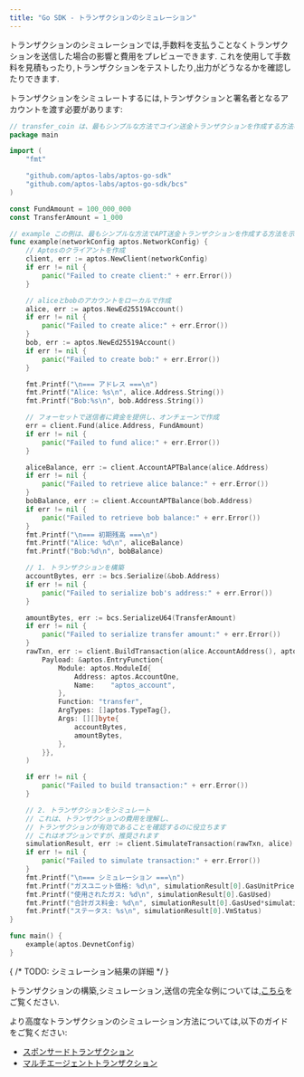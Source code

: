 ```yaml
---
title: "Go SDK - トランザクションのシミュレーション"
---
```


トランザクションのシミュレーションでは,手数料を支払うことなくトランザクションを送信した場合の影響と費用をプレビューできます.
これを使用して手数料を見積もったり,トランザクションをテストしたり,出力がどうなるかを確認したりできます.

トランザクションをシミュレートするには,トランザクションと署名者となるアカウントを渡す必要があります:

```go filename="simulate_a_transaction.go"
// transfer_coin は、最もシンプルな方法でコイン送金トランザクションを作成する方法の例です
package main

import (
	"fmt"

	"github.com/aptos-labs/aptos-go-sdk"
	"github.com/aptos-labs/aptos-go-sdk/bcs"
)

const FundAmount = 100_000_000
const TransferAmount = 1_000

// example この例は、最もシンプルな方法でAPT送金トランザクションを作成する方法を示しています
func example(networkConfig aptos.NetworkConfig) {
	// Aptosのクライアントを作成
	client, err := aptos.NewClient(networkConfig)
	if err != nil {
		panic("Failed to create client:" + err.Error())
	}

	// aliceとbobのアカウントをローカルで作成
	alice, err := aptos.NewEd25519Account()
	if err != nil {
		panic("Failed to create alice:" + err.Error())
	}
	bob, err := aptos.NewEd25519Account()
	if err != nil {
		panic("Failed to create bob:" + err.Error())
	}

	fmt.Printf("\n=== アドレス ===\n")
	fmt.Printf("Alice: %s\n", alice.Address.String())
	fmt.Printf("Bob:%s\n", bob.Address.String())

	// フォーセットで送信者に資金を提供し、オンチェーンで作成
	err = client.Fund(alice.Address, FundAmount)
	if err != nil {
		panic("Failed to fund alice:" + err.Error())
	}

	aliceBalance, err := client.AccountAPTBalance(alice.Address)
	if err != nil {
		panic("Failed to retrieve alice balance:" + err.Error())
	}
	bobBalance, err := client.AccountAPTBalance(bob.Address)
	if err != nil {
		panic("Failed to retrieve bob balance:" + err.Error())
	}
	fmt.Printf("\n=== 初期残高 ===\n")
	fmt.Printf("Alice: %d\n", aliceBalance)
	fmt.Printf("Bob:%d\n", bobBalance)

	// 1. トランザクションを構築
	accountBytes, err := bcs.Serialize(&bob.Address)
	if err != nil {
		panic("Failed to serialize bob's address:" + err.Error())
	}

	amountBytes, err := bcs.SerializeU64(TransferAmount)
	if err != nil {
		panic("Failed to serialize transfer amount:" + err.Error())
	}
	rawTxn, err := client.BuildTransaction(alice.AccountAddress(), aptos.TransactionPayload{
		Payload: &aptos.EntryFunction{
			Module: aptos.ModuleId{
				Address: aptos.AccountOne,
				Name:    "aptos_account",
			},
			Function: "transfer",
			ArgTypes: []aptos.TypeTag{},
			Args: [][]byte{
				accountBytes,
				amountBytes,
			},
		}},
	)

	if err != nil {
		panic("Failed to build transaction:" + err.Error())
	}

	// 2. トランザクションをシミュレート
	// これは、トランザクションの費用を理解し、
	// トランザクションが有効であることを確認するのに役立ちます
	// これはオプションですが、推奨されます
	simulationResult, err := client.SimulateTransaction(rawTxn, alice)
	if err != nil {
		panic("Failed to simulate transaction:" + err.Error())
	}
	fmt.Printf("\n=== シミュレーション ===\n")
	fmt.Printf("ガスユニット価格: %d\n", simulationResult[0].GasUnitPrice)
	fmt.Printf("使用されたガス: %d\n", simulationResult[0].GasUsed)
	fmt.Printf("合計ガス料金: %d\n", simulationResult[0].GasUsed*simulationResult[0].GasUnitPrice)
	fmt.Printf("ステータス: %s\n", simulationResult[0].VmStatus)
}

func main() {
	example(aptos.DevnetConfig)
}
```

{ /* TODO: シミュレーション結果の詳細 */ }

トランザクションの構築,シミュレーション,送信の完全な例については,[こちら](/ja/build/sdks/go-sdk/building-transactions)をご覧ください.

より高度なトランザクションのシミュレーション方法については,以下のガイドをご覧ください:

- [スポンサードトランザクション](/ja/build/sdks/go-sdk/building-transactions/sponsoring-transactions)
- [マルチエージェントトランザクション](/ja/build/sdks/go-sdk/building-transactions/multi-agent-transactions)

